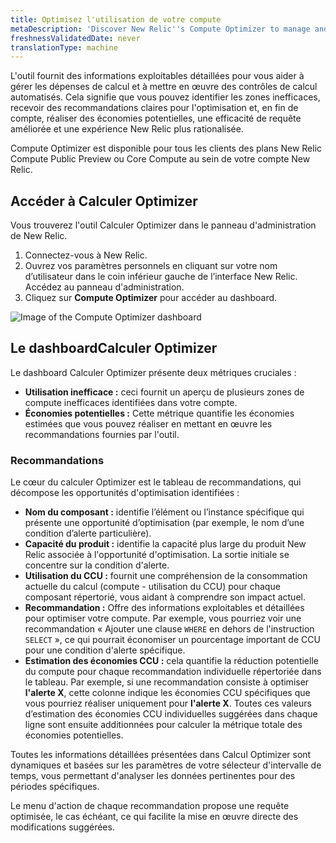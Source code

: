 ```yaml
---
title: Optimisez l'utilisation de votre compute
metaDescription: 'Discover New Relic''s Compute Optimizer to manage and reduce your compute usage. Get actionable insights and recommendations to optimize inefficient alert conditions and queries, ensuring efficient resource usage and significant savings.'
freshnessValidatedDate: never
translationType: machine
---
```


L&apos;outil fournit des informations exploitables détaillées pour vous aider à gérer les dépenses de calcul et à mettre en œuvre des contrôles de calcul automatisés. Cela signifie que vous pouvez identifier les zones inefficaces, recevoir des recommandations claires pour l&apos;optimisation et, en fin de compte, réaliser des économies potentielles, une efficacité de requête améliorée et une expérience New Relic plus rationalisée.

<Callout variant="tip">
  Compute Optimizer est disponible pour tous les clients des plans New Relic Compute Public Preview ou Core Compute au sein de votre compte New Relic.
</Callout>

## Accéder à Calculer Optimizer

Vous trouverez l&apos;outil Calculer Optimizer dans le panneau d&apos;administration de New Relic.

1. Connectez-vous à New Relic.
2. Ouvrez vos paramètres personnels en cliquant sur votre nom d’utilisateur dans le coin inférieur gauche de l’interface New Relic. Accédez au panneau d&apos;administration.
3. Cliquez sur **Compute Optimizer** pour accéder au dashboard.

<img title="Compute Optimizer dashboard" alt="Image of the Compute Optimizer dashboard" src="/images/compute_optimizer.webp" />

## Le dashboardCalculer Optimizer

Le dashboard Calculer Optimizer présente deux métriques cruciales :

* **Utilisation inefficace :** ceci fournit un aperçu de plusieurs zones de compute inefficaces identifiées dans votre compte.
* **Économies potentielles :** Cette métrique quantifie les économies estimées que vous pouvez réaliser en mettant en œuvre les recommandations fournies par l&apos;outil.

### Recommandations

Le cœur du calculer Optimizer est le tableau de recommandations, qui décompose les opportunités d&apos;optimisation identifiées :

* **Nom du composant :** identifie l’élément ou l’instance spécifique qui présente une opportunité d’optimisation (par exemple, le nom d’une condition d’alerte particulière).
* **Capacité du produit :** identifie la capacité plus large du produit New Relic associée à l&apos;opportunité d&apos;optimisation. La sortie initiale se concentre sur la condition d&apos;alerte.
* **Utilisation du CCU :** fournit une compréhension de la consommation actuelle du calcul (compute - utilisation du CCU) pour chaque composant répertorié, vous aidant à comprendre son impact actuel.
* **Recommandation :** Offre des informations exploitables et détaillées pour optimiser votre compute. Par exemple, vous pourriez voir une recommandation « Ajouter une clause `WHERE` en dehors de l&apos;instruction `SELECT` », ce qui pourrait économiser un pourcentage important de CCU pour une condition d&apos;alerte spécifique.
* **Estimation des économies CCU :** cela quantifie la réduction potentielle du compute pour chaque recommandation individuelle répertoriée dans le tableau. Par exemple, si une recommandation consiste à optimiser **l&apos;alerte X**, cette colonne indique les économies CCU spécifiques que vous pourriez réaliser uniquement pour **l&apos;alerte X**. Toutes ces valeurs d’estimation des économies CCU individuelles suggérées dans chaque ligne sont ensuite additionnées pour calculer la métrique totale des économies potentielles.

Toutes les informations détaillées présentées dans Calcul Optimizer sont dynamiques et basées sur les paramètres de votre sélecteur d&apos;intervalle de temps, vous permettant d&apos;analyser les données pertinentes pour des périodes spécifiques.

Le menu d&apos;action de chaque recommandation propose une requête optimisée, le cas échéant, ce qui facilite la mise en œuvre directe des modifications suggérées.